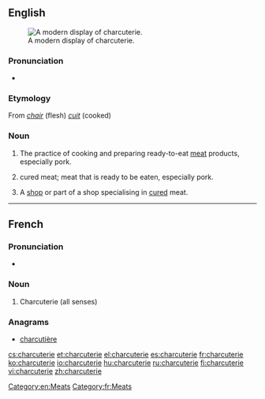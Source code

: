 ==English==
{{wikipedia}}
[[Image:Modern Charcuterie display.jpg|thumb|A modern display of charcuterie.]]

===Pronunciation===
* {{IPA|/ʃɑrˌkutəˈri/|/ʃɑrˈkutəri/}}
{{rfap|UK|UK}}
{{rfap|US|US}}

===Etymology===
From {{etyl|fr}} ''[[chair]]'' (flesh) ''[[cuit]]'' (cooked)

===Noun===
{{en-noun|s|-}}

# {{uncountable}} The practice of cooking and preparing ready-to-eat [[meat]] products, especially pork.
# {{uncountable}} cured meat; meat that is ready to be eaten, especially pork.
# {{countable}} A [[shop]] or part of a shop specialising in [[cured]] meat.

[[Category:en:Meats]]

----

==French==

===Pronunciation===
* {{IPA|/ʃaʁkytəˈʁi/|lang=fr}}

===Noun===
{{fr-noun|f}}

# Charcuterie (all senses)

===Anagrams===
* [[charcutière#French|charcutière]]

[[Category:fr:Meats]]

[[cs:charcuterie]]
[[et:charcuterie]]
[[el:charcuterie]]
[[es:charcuterie]]
[[fr:charcuterie]]
[[ko:charcuterie]]
[[io:charcuterie]]
[[hu:charcuterie]]
[[ru:charcuterie]]
[[fi:charcuterie]]
[[vi:charcuterie]]
[[zh:charcuterie]]